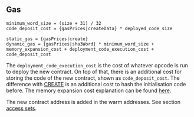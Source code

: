 ## Gas

    minimum_word_size = (size + 31) / 32
    code_deposit_cost = {gasPrices|createData} * deployed_code_size

    static_gas = {gasPrices|create}
    dynamic_gas = {gasPrices|sha3Word} * minimum_word_size + memory_expansion_cost + deployment_code_execution_cost + code_deposit_cost

The `deployment_code_execution_cost` is the cost of whatever opcode is run to deploy the new contract.
On top of that, there is an additional cost for storing the code of the new contract, shown as `code_deposit_cost`.
The difference with [CREATE](#F0) is an additional cost to hash the initialisation code before.
The memory expansion cost explanation can be found [here](/about).

The new contract address is added in the warm addresses. See section [access sets](/about).
